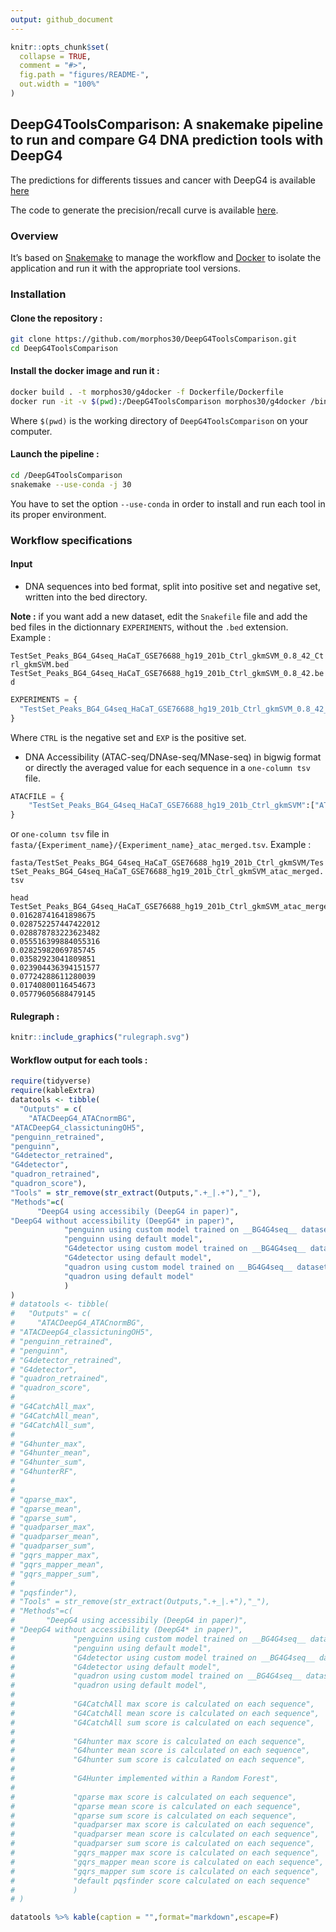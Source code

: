 ```yaml
---
output: github_document
---
```


<!-- README.md is generated from README.Rmd. Please edit that file -->

```r
knitr::opts_chunk$set(
  collapse = TRUE,
  comment = "#>",
  fig.path = "figures/README-",
  out.width = "100%"
)
```

## DeepG4ToolsComparison: A snakemake pipeline to run and compare G4 DNA prediction tools with DeepG4

The predictions for differents tissues and cancer with DeepG4 is available [here](prediction_genome/bed/predictions)

The code to generate the precision/recall curve is available [here](prediction_genome).

### Overview


It's based on [Snakemake](https://snakemake.readthedocs.io/en/stable/) to manage the workflow and [Docker](https://www.docker.com/) to isolate the application and run it with the appropriate tool versions.


### Installation

#### Clone the repository :

```bash
git clone https://github.com/morphos30/DeepG4ToolsComparison.git
cd DeepG4ToolsComparison
```
#### Install the docker image and run it :

```bash
docker build . -t morphos30/g4docker -f Dockerfile/Dockerfile
docker run -it -v $(pwd):/DeepG4ToolsComparison morphos30/g4docker /bin/bash
```

Where `$(pwd)` is the working directory of `DeepG4ToolsComparison` on your computer.


#### Launch the pipeline :

```bash
cd /DeepG4ToolsComparison
snakemake --use-conda -j 30
```

You have to set the option `--use-conda` in order to install and run each tool in its proper environment.

### Workflow specifications

#### Input

* DNA sequences into bed format, split into positive set and negative set, written into the bed directory.

__Note :__ if you want add a new dataset, edit the `Snakefile` file and add the bed files in the dictionnary `EXPERIMENTS`, without the `.bed` extension. Example :

`TestSet_Peaks_BG4_G4seq_HaCaT_GSE76688_hg19_201b_Ctrl_gkmSVM_0.8_42_Ctrl_gkmSVM.bed`
`TestSet_Peaks_BG4_G4seq_HaCaT_GSE76688_hg19_201b_Ctrl_gkmSVM_0.8_42.bed`

```python
EXPERIMENTS = {
  "TestSet_Peaks_BG4_G4seq_HaCaT_GSE76688_hg19_201b_Ctrl_gkmSVM_0.8_42_Ctrl_gkmSVM":{"CTRL":"TestSet_Peaks_BG4_G4seq_HaCaT_GSE76688_hg19_201b_Ctrl_gkmSVM_0.8_42_Ctrl_gkmSVM","EXP":"TestSet_Peaks_BG4_G4seq_HaCaT_GSE76688_hg19_201b_Ctrl_gkmSVM_0.8_42"}
}
```

Where `CTRL` is the negative set and `EXP` is the positive set.

* DNA Accessibility (ATAC-seq/DNAse-seq/MNase-seq) in bigwig format or directly the averaged value for each sequence in a `one-column tsv` file.

```python
ATACFILE = {
	"TestSet_Peaks_BG4_G4seq_HaCaT_GSE76688_hg19_201b_Ctrl_gkmSVM":["ATAC_entinostat_mean.bw"]
}
```

or `one-column tsv` file in `fasta/{Experiment_name}/{Experiment_name}_atac_merged.tsv`. Example :

`fasta/TestSet_Peaks_BG4_G4seq_HaCaT_GSE76688_hg19_201b_Ctrl_gkmSVM/TestSet_Peaks_BG4_G4seq_HaCaT_GSE76688_hg19_201b_Ctrl_gkmSVM_atac_merged.tsv`

```
head TestSet_Peaks_BG4_G4seq_HaCaT_GSE76688_hg19_201b_Ctrl_gkmSVM_atac_merged.tsv 
0.01628741641898675
0.028752257447422012
0.028878783223623482
0.055516399884055316
0.02825982069785745
0.03582923041809851
0.023904436394151577
0.07724288611280039
0.01740800116454673
0.05779605688479145
```

#### Rulegraph :

```r
knitr::include_graphics("rulegraph.svg")
```

#### Workflow output for each tools :

```r
require(tidyverse)
require(kableExtra)
datatools <- tibble(
  "Outputs" = c(
    "ATACDeepG4_ATACnormBG",
"ATACDeepG4_classictuningOH5",
"penguinn_retrained",
"penguinn",
"G4detector_retrained",
"G4detector",
"quadron_retrained",
"quadron_score"),
"Tools" = str_remove(str_extract(Outputs,".+_|.+"),"_"),
"Methods"=c(
      "DeepG4 using accessibily (DeepG4 in paper)",
"DeepG4 without accessibility (DeepG4* in paper)",
            "penguinn using custom model trained on __BG4G4seq__ dataset",
            "penguinn using default model",
            "G4detector using custom model trained on __BG4G4seq__ dataset",
            "G4detector using default model",
            "quadron using custom model trained on __BG4G4seq__ dataset",
            "quadron using default model"
            )
)
# datatools <- tibble(
#   "Outputs" = c(
#     "ATACDeepG4_ATACnormBG",
# "ATACDeepG4_classictuningOH5",
# "penguinn_retrained",
# "penguinn",
# "G4detector_retrained",
# "G4detector",
# "quadron_retrained",
# "quadron_score",
# 
# "G4CatchAll_max",
# "G4CatchAll_mean",
# "G4CatchAll_sum",
# 
# "G4hunter_max",
# "G4hunter_mean",
# "G4hunter_sum",
# "G4hunterRF",
# 
# 
# "qparse_max",
# "qparse_mean",
# "qparse_sum",
# "quadparser_max",
# "quadparser_mean",
# "quadparser_sum",
# "gqrs_mapper_max",
# "gqrs_mapper_mean",
# "gqrs_mapper_sum",
# 
# "pqsfinder"),
# "Tools" = str_remove(str_extract(Outputs,".+_|.+"),"_"),
# "Methods"=c(
#       "DeepG4 using accessibily (DeepG4 in paper)",
# "DeepG4 without accessibility (DeepG4* in paper)",
#             "penguinn using custom model trained on __BG4G4seq__ dataset",
#             "penguinn using default model",
#             "G4detector using custom model trained on __BG4G4seq__ dataset",
#             "G4detector using default model",
#             "quadron using custom model trained on __BG4G4seq__ dataset",
#             "quadron using default model",
#             
#             "G4CatchAll max score is calculated on each sequence",
#             "G4CatchAll mean score is calculated on each sequence",
#             "G4CatchAll sum score is calculated on each sequence",
#             
#             "G4hunter max score is calculated on each sequence",
#             "G4hunter mean score is calculated on each sequence",
#             "G4hunter sum score is calculated on each sequence",
#             
#             "G4Hunter implemented within a Random Forest",
#             
#             "qparse max score is calculated on each sequence",
#             "qparse mean score is calculated on each sequence",
#             "qparse sum score is calculated on each sequence",
#             "quadparser max score is calculated on each sequence",
#             "quadparser mean score is calculated on each sequence",
#             "quadparser sum score is calculated on each sequence",
#             "gqrs_mapper max score is calculated on each sequence",
#             "gqrs_mapper mean score is calculated on each sequence",
#             "gqrs_mapper sum score is calculated on each sequence",
#             "default pqsfinder score calculated on each sequence"
#             )
# )
```

```r
datatools %>% kable(caption = "",format="markdown",escape=F) 
```


